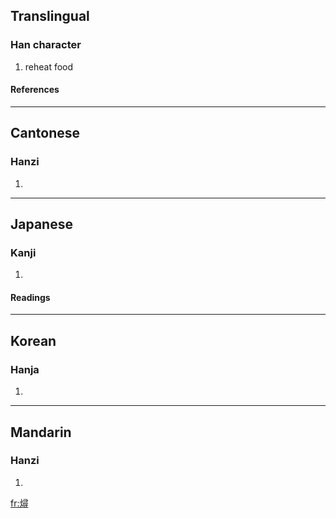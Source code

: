 ==Translingual==
===Han character===
{{Han char|rn=86|rad=火|as=12|sn=16|four=9784<sub>6</sub>|canj=火尸一戈 (FSMI)}}
# reheat food
====References====
{{Han ref|kx=0683.170|dkj=19430|dj=1096.010|hdz=32238.040|uh=71D6|ud=29142|bh=EA4B|bd=59979}}

----
==Cantonese==
===Hanzi===
{{yue-hanzi|jyut=|y=cham4}}
# {{defn|Cantonese}}

----
==Japanese==
===Kanji===
{{ja-kanji|grade=|rs=火12}}
# {{defn|Japanese}} 
====Readings====
{{ja-readings|on=[[しん]] (shin), [[じん]] (jin), [[せん]] (sen), [[ぜん]] (zen)|kun=[[にる]] (niru)}}

----
==Korean==
===Hanja===
{{ko-hanja|hangeul=심|eumhun=|rv=sim|mr=sim|y=sim}}
# {{defn|Korean}}

----
==Mandarin==
===Hanzi===
{{cmn-hanzi|pin=[[qián]] ([[qian2]]), [[xún]] ([[xun2]])|wg=ch'ien<sup>2</sup>, hsün<sup>2</sup>}}
# {{defn|Mandarin}}

[[fr:燖]]